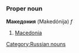 =={{ru}}==
[[Category:Russian nouns]]
===Proper noun===
'''Македония''' (Makedónija) ''f''

# [[Macedonia]]